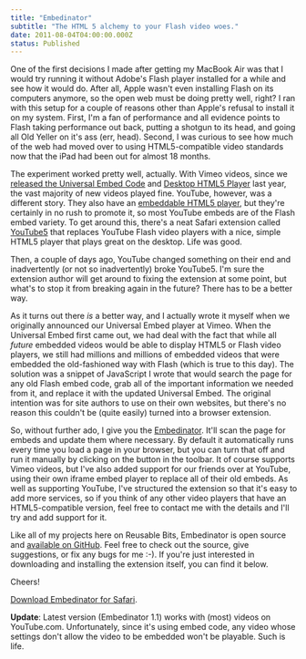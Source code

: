 ```yaml
---
title: "Embedinator"
subtitle: "The HTML 5 alchemy to your Flash video woes."
date: 2011-08-04T04:00:00.000Z
status: Published
---
```



<Forkme repo="josephschmitt/Embedinator"  />

One of the first decisions I made after getting my MacBook Air was that I would try running it without Adobe's Flash player installed for a while and see how it would do. After all, Apple wasn't even installing Flash on its computers anymore, so the open web must be doing pretty well, right? I ran with this setup for a couple of reasons other than Apple's refusal to install it on my system. First, I'm a fan of performance and all evidence points to Flash taking performance out back, putting a shotgun to its head, and going all Old Yeller on it's ass (err, head). Second, I was curious to see how much of the web had moved over to using HTML5-compatible video standards now that the iPad had been out for almost 18 months.

The experiment worked pretty well, actually. With Vimeo videos, since we [released the Universal Embed Code](http://vimeo.com/blog:334) and [Desktop HTML5 Player](http://vimeo.com/blog:391) last year, the vast majority of new videos played fine. YouTube, however, was a different story. They also have an [embeddable HTML5 player](http://www.youtube.com/html5), but they're certainly in no rush to promote it, so most YouTube embeds are of the Flash <object> embed variety. To get around this, there's a neat Safari extension called [YouTube5](http://www.verticalforest.com/youtube5-extension/) that replaces YouTube Flash video players with a nice, simple HTML5 player that plays great on the desktop. Life was good.

Then, a couple of days ago, YouTube changed something on their end and inadvertently (or not so inadvertently) broke YouTube5. I'm sure the extension author will get around to fixing the extension at some point, but what's to stop it from breaking again in the future? There has to be a better way.

As it turns out there *is* a better way, and I actually wrote it myself when we originally announced our Universal Embed player at Vimeo. When the Universal Embed first came out, we had deal with the fact that while all *future* embedded videos would be able to display HTML5 or Flash video players, we still had millions and millions of embedded videos that were embedded the old-fashioned way with Flash (which is true to this day). The solution was a snippet of JavaScript I wrote that would search the page for any old Flash embed code, grab all of the important information we needed from it, and replace it with the updated Universal Embed. The original intention was for site authors to use on their own websites, but there's no reason this couldn't be (quite easily) turned into a browser extension.

So, without further ado, I give you the [Embedinator](https://github.com/josephschmitt/Embedinator). It'll scan the page for embeds and update them where necessary. By default it automatically runs every time you load a page in your browser, but you can turn that off and run it manually by clicking on the button in the toolbar. It of course supports Vimeo videos, but I've also added support for our friends over at YouTube, using their own iframe embed player to replace all of their old embeds. As well as supporting YouTube, I've structured the extension so that it's easy to add more services, so if you think of any other video players that have an HTML5-compatible version, feel free to contact me with the details and I'll try and add support for it.

Like all of my projects here on Reusable Bits, Embedinator is open source and [available on GitHub](https://github.com/josephschmitt/Embedinator). Feel free to check out the source, give suggestions, or fix any bugs for me :-). If you're just interested in downloading and installing the extension itself, you can find it below.

Cheers!

[Download Embedinator for Safari](https://s3.amazonaws.com/reusebits/embedinator/Embedinator.safariextz).

**Update**: Latest version (Embedinator 1.1) works with (most) videos on YouTube.com. Unfortunately, since it's using embed code, any video whose settings don't allow the video to be embedded won't be playable. Such is life.